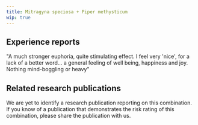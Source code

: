 ---
title: Mitragyna speciosa + Piper methysticum
wip: true
---

## Experience reports

"A much stronger euphoria, quite stimulating effect. I feel very 'nice', for a lack of a better word... a general feeling of well being, happiness and joy. Nothing mind-boggling or heavy"

## Related research publications

We are yet to identify a research publication reporting on this combination. If you know of a publication that demonstrates the risk rating of this combination, please share the publication with us.



